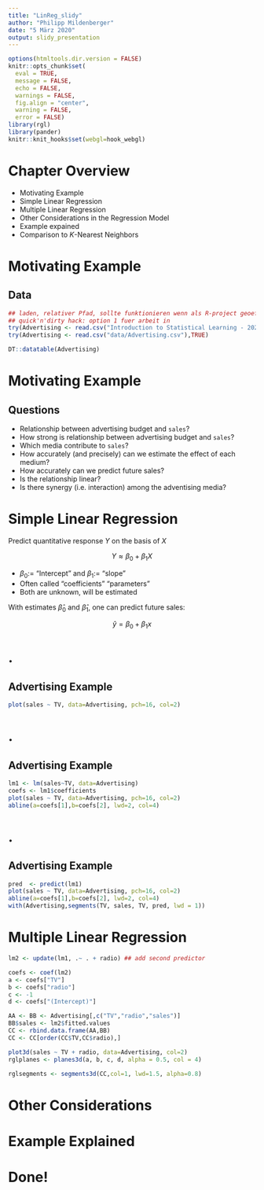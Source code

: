 ```yaml
---
title: "LinReg_slidy"
author: "Philipp Mildenberger"
date: "5 März 2020"
output: slidy_presentation
---
```

<!-- --- -->
<!-- title: "Chapter 3 Linear Regression" -->
<!-- subtitle: "" -->
<!-- author: "Jan Linke </br> Philipp Mildenberger</br>" -->
<!-- date: "2020/03/16</br> -->
<!--   IMBEI - University Medical Center Mainz" -->
<!-- output:  -->
<!--   xaringan::moon_reader: -->
<!--     css: ["default", "default-fonts","css/animate.css"] -->
<!--     lib_dir: libs -->
<!--     nature: -->
<!--       highlightStyle: github -->
<!--       highlightLines: true -->
<!--       countIncrementalSlides: false -->
<!--       titleSlideClass: [center, middle] -->
<!-- --- -->

```r
options(htmltools.dir.version = FALSE)
knitr::opts_chunk$set(
  eval = TRUE,
  message = FALSE,
  echo = FALSE,
  warnings = FALSE,
  fig.align = "center",
  warning = FALSE,
  error = FALSE)
library(rgl)
library(pander)
knitr::knit_hooks$set(webgl=hook_webgl)
```

# Chapter Overview

- Motivating Example
- Simple Linear Regression
- Multiple Linear Regression
- Other Considerations in the Regression Model
- Example expained
- Comparison to $K$-Nearest Neighbors


# Motivating Example
## Data 
```r
## laden, relativer Pfad, sollte funktionieren wenn als R-project geoeffnet.
## quick'n'dirty hack: option 1 fuer arbeit in 
try(Advertising <- read.csv("Introduction to Statistical Learning - 2020/chapter3-linear_regression/data/Advertising.csv"),TRUE)
try(Advertising <- read.csv("data/Advertising.csv"),TRUE) 
```

```r
DT::datatable(Advertising)
```


# Motivating Example
## Questions

* Relationship between advertising budget and `sales`?
* How strong is relationship between advertising budget and `sales`?
* Which media contribute to `sales`?
* How accurately (and precisely) can we estimate the effect of each medium?
* How accurately can we predict future sales?
* Is the relationship linear?
* Is there synergy (i.e. interaction) among the adventising media?



# Simple Linear Regression
Predict quantitative response $Y$ on the basis of $X$

$$ Y \approx \beta_0 + \beta_1 X $$ 

- $\beta_0$:= "Intercept"  and $\beta_1$:= "slope"
- Often called "coefficients" "parameters"
- Both are unknown, will be estimated  

With estimates $\hat\beta_0$ and $\hat\beta_1$, one can predict future sales:

$$ \hat y = \beta_0 + \beta_1 x $$ 


# .
## Advertising Example 
```r
plot(sales ~ TV, data=Advertising, pch=16, col=2)
```

# .
## Advertising Example
```r
lm1 <- lm(sales~TV, data=Advertising)
coefs <- lm1$coefficients
plot(sales ~ TV, data=Advertising, pch=16, col=2)
abline(a=coefs[1],b=coefs[2], lwd=2, col=4)
```

# .
## Advertising Example
```r
pred  <- predict(lm1)
plot(sales ~ TV, data=Advertising, pch=16, col=2)
abline(a=coefs[1],b=coefs[2], lwd=2, col=4)
with(Advertising,segments(TV, sales, TV, pred, lwd = 1))
```


# Multiple Linear Regression

```r
lm2 <- update(lm1, .~ . + radio) ## add second predictor

coefs <- coef(lm2)
a <- coefs["TV"]
b <- coefs["radio"]
c <- -1
d <- coefs["(Intercept)"]

AA <- BB <- Advertising[,c("TV","radio","sales")]
BB$sales <- lm2$fitted.values
CC <- rbind.data.frame(AA,BB)
CC <- CC[order(CC$TV,CC$radio),]

plot3d(sales ~ TV + radio, data=Advertising, col=2)
rglplanes <- planes3d(a, b, c, d, alpha = 0.5, col = 4)

rglsegments <- segments3d(CC,col=1, lwd=1.5, alpha=0.8)
```



# Other Considerations



# Example Explained




# Done!

